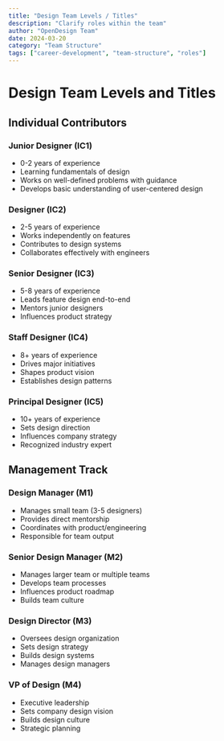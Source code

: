```yaml
---
title: "Design Team Levels / Titles"
description: "Clarify roles within the team"
author: "OpenDesign Team"
date: 2024-03-20
category: "Team Structure"
tags: ["career-development", "team-structure", "roles"]
---
```


# Design Team Levels and Titles

## Individual Contributors

### Junior Designer (IC1)
- 0-2 years of experience
- Learning fundamentals of design
- Works on well-defined problems with guidance
- Develops basic understanding of user-centered design

### Designer (IC2)
- 2-5 years of experience
- Works independently on features
- Contributes to design systems
- Collaborates effectively with engineers

### Senior Designer (IC3)
- 5-8 years of experience
- Leads feature design end-to-end
- Mentors junior designers
- Influences product strategy

### Staff Designer (IC4)
- 8+ years of experience
- Drives major initiatives
- Shapes product vision
- Establishes design patterns

### Principal Designer (IC5)
- 10+ years of experience
- Sets design direction
- Influences company strategy
- Recognized industry expert

## Management Track

### Design Manager (M1)
- Manages small team (3-5 designers)
- Provides direct mentorship
- Coordinates with product/engineering
- Responsible for team output

### Senior Design Manager (M2)
- Manages larger team or multiple teams
- Develops team processes
- Influences product roadmap
- Builds team culture

### Design Director (M3)
- Oversees design organization
- Sets design strategy
- Builds design systems
- Manages design managers

### VP of Design (M4)
- Executive leadership
- Sets company design vision
- Builds design culture
- Strategic planning